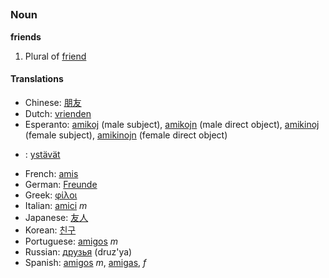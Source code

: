 =={{en}}==
===Noun===
'''friends'''

# Plural of [[friend]]

====Translations====
*Chinese: [[朋友]]
*Dutch: [[vrienden]]
*Esperanto: [[amikoj]] (male subject), [[amikojn]] (male direct object), [[amikinoj]] (female subject), [[amikinojn]] (female direct object)
*{{fi}}: [[ystävät]]
*French: [[amis]]
*German: [[Freunde]]
*Greek: [[φίλοι]]
*Italian: [[amici]] ''m''
*Japanese: [[友人]]
*Korean: [[친구]]
*Portuguese: [[amigos]] ''m''
*Russian: [[друзья]] (druz'ya)
*Spanish: [[amigos]] ''m'', [[amigas]], ''f''